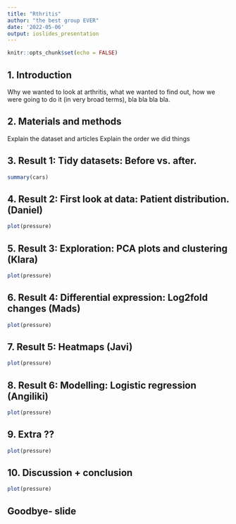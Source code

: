 ```yaml
---
title: "Rthritis"
author: "the best group EVER"
date: '2022-05-06'
output: ioslides_presentation
---
```


```r
knitr::opts_chunk$set(echo = FALSE)
```

## 1. Introduction

Why we wanted to look at arthritis, what we wanted to find out, how we were going to do it (in very broad terms), bla bla bla bla.

## 2. Materials and methods

Explain the dataset and articles
Explain the order we did things

## 3. Result 1: Tidy datasets: Before vs. after.

```r
summary(cars)
```

## 4. Result 2: First look at data: Patient distribution. (Daniel)

```r
plot(pressure)
```

## 5. Result 3: Exploration: PCA plots and clustering (Klara)

```r
plot(pressure)
```
  
## 6. Result 4: Differential expression: Log2fold changes (Mads)

```r
plot(pressure)
```

## 7. Result 5: Heatmaps (Javi)

```r
plot(pressure)
```

## 8. Result 6: Modelling: Logistic regression (Angiliki)

```r
plot(pressure)
```

## 9. Extra ??

```r
plot(pressure)
```

## 10. Discussion + conclusion

```r
plot(pressure)
```

## Goodbye- slide



